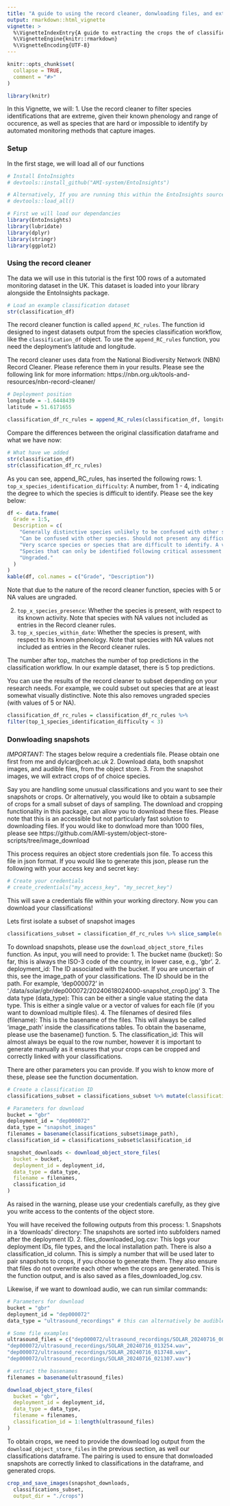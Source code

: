 ```yaml
---
title: "A guide to using the record cleaner, donwloading files, and extracting crops the of classification images"
output: rmarkdown::html_vignette
vignette: >
  %\VignetteIndexEntry{A guide to extracting the crops the of classification images}
  %\VignetteEngine{knitr::rmarkdown}
  %\VignetteEncoding{UTF-8}
---
```


```r
knitr::opts_chunk$set(
  collapse = TRUE,
  comment = "#>"
)

library(knitr)
```

In this Vignette, we will:
1. Use the record cleaner to filter species identifications that are extreme, given their known phenology and range of occurence, as well as species that are hard or impossible to identify by automated monitoring methods that capture images.

### Setup

In the first stage, we will load all of our functions
```r
# Install EntoInsights
# devtools::install_github("AMI-system/EntoInsights")

# Alternatively, If you are running this within the EntoInsights source code, you can run:
# devtools::load_all()

# First we will load our dependancies
library(EntoInsights)
library(lubridate)
library(dplyr)
library(stringr)
library(ggplot2)
```

### Using the record cleaner
The data we will use in this tutorial is the first 100 rows of a automated monitoring dataset in the UK. This dataset is loaded into your library alongside the EntoInsights package.
```r
# Load an example classification dataset
str(classification_df)
```

The record cleaner function is called `append_RC_rules`. The function id designed to ingest datasets output from the species classification workflow, like the `classification_df` object. To use the `append_RC_rules` function, you need the deployment's latitude and longitude.

The record cleaner uses data from the National Biodiversity Network (NBN) Record Cleaner. Please reference them in your results. Please see the following link for more information: https://nbn.org.uk/tools-and-resources/nbn-record-cleaner/

```r
# Deployment position
longitude = -1.6448439
latitude = 51.6171655

classification_df_rc_rules = append_RC_rules(classification_df, longitude, latitude)
```

Compare the differences between the original classification dataframe and what we have now:

```r
# What have we added
str(classification_df)
str(classification_df_rc_rules)
```

As you can see, append_RC_rules, has inserted the following rows:
1. `top_x_species_identification_difficulty`: A number, from 1 - 4, indicating the degree to which the species is difficult to identify. Please see the key below:

```r
df <- data.frame(
  Grade = 1:5,
  Description = c(
    "Generally distinctive species unlikely to be confused with other species. Records usually accepted within the normal flight period or geographical range; otherwise one or more good quality photographs, or possibly a specimen, may be required. Applies to species which will quickly become familiar to those gaining experience.",
    "Can be confused with other species. Should not present any difficulty for experienced recorders; however, good quality photographs or a specimen will be required if the recorder is not familiar with the species, and experienced recorders may be expected to provide additional evidence if the species record is outside of the normal flight period or geographical range. Worn specimens (esp. micro-moths) are likely to be unidentifiable unless a specimen is retained for microscopic examination.",
    "Very scarce species or species that are difficult to identify. A voucher specimen may be required by your County Recorder (seek advice before releasing the moth) particularly if the species record is outside of the normal flight period or geographical range. A good set of photographs showing all critical identification features clearly may suffice in some cases.",
    "Species that can only be identified following critical assessment often involving dissection and examination of genitalia. A specimen should be retained for confirmation.",
    "Ungraded."
  )
)
kable(df, col.names = c("Grade", "Description"))
```

Note that due to the nature of the record cleaner function, species with 5 or NA values are ungraded.

2. `top_x_species_presence`: Whether the species is present, with respect to its known activity. Note that species with NA values not included as entries in the Record cleaner rules.
3. `top_x_species_within_date`: Whether the species is present, with respect to its known phenology. Note that species with NA values not included as entries in the Record cleaner rules.

The number after top_ matches the number of top predictions in the classification workflow. In our example dataset, there is 5 top predictions.

You can use the results of the record cleaner to subset depending on your research needs. For example, we could subset out species that are at least somewhat visually distinctive. Note this also removes ungraded species (with values of 5 or NA).
```r
classification_df_rc_rules = classification_df_rc_rules %>%
filter(top_1_species_identification_difficulty < 3)
```

### Donwloading snapshots

*IMPORTANT:* The stages below require a credentials file. Please obtain one first from me and dylcar@ceh.ac.uk
2. Download data, both snapshot images, and audible files, from the object store.
3. From the snapshot images, we will extract crops of of choice species.

Say you are handling some unusual classifications and you want to see their snapshots or crops. Or alternatively, you would like to obtain a subsample of crops for a small subset of days of sampling. The download and cropping functionality in this package, can allow you to download these files. Please note that this is an accessible but not particularly fast solution to downloading files. If you would like to donwload more than 1000 files, please see https://github.com/AMI-system/object-store-scripts/tree/image_download

This process requires an object store credentials json file. To access this file in json format. If you would like to generate this json, please run the following with your access key and secret key:
```r
# Create your credentials
# create_credentials("my_access_key", "my_secret_key")
```

This will save a credentials file within your working directory. Now you can download your classifications!

Lets first isolate a subset of snapshot images
```r
classifications_subset = classification_df_rc_rules %>% slice_sample(n = 10)
```

To download snapshots, please use the `download_object_store_files` function. As input, you will need to provide:
1. The bucket name (bucket): So far, this is always the ISO-3 code of the country, in lower case, e.g., 'gbr'.
2. deployment_id: The ID associated with the bucket. If you are uncertain of this, see the image_path of your classifications. The ID should be in the path. For example, 'dep000072' in './data/solar/gbr/dep000072/20240618024000-snapshot_crop0.jpg'
3. The data type (data_type): This can be either a single value stating the data type. This is either a single value or a vector of values for each file (if you want to download multiple files).
4. The filenames of desired files (filename): This is the basename of the files. This will always be called 'image_path' inside the classifications tables. To obtain the basename, please use the basename() function.
5. The classification_id: This will almost always be equal to the row number, however it is important to generate manually as it ensures that your crops can be cropped and correctly linked with your classifications.

There are other parameters you can provide. If you wish to know more of these, please see the function documentation.
```r
# Create a classification ID
classifications_subset = classifications_subset %>% mutate(classification_id = row_number())

# Parameters for download
bucket = "gbr"
deployment_id = "dep000072"
data_type = "snapshot_images"
filenames = basename(classifications_subset$image_path),
classification_id = classifications_subset$classification_id

snapshot_downloads <- download_object_store_files(
  bucket = bucket,
  deployment_id = deployment_id,
  data_type = data_type,
  filename = filenames,
  classification_id
)
```

As raised in the warning, please use your credentials carefully, as they give you write access to the contents of the object store.

You will have received the following outputs from this process:
1. Snapshots in a 'downloads' directory: The snapshots are sorted into subfolders named after the deployment ID.
2. files_downloaded_log.csv: This logs your deployment IDs, file types, and the local installation path. There is also a classification_id column. This is simply a number that will be used later to pair snapshots to crops, if you choose to generate them. They also ensure that files do not overwrite each other when the crops are generated. This is the function output, and is also saved as a files_downloaded_log.csv.

Likewise, if we want to download audio, we can run similar commands:
```r
# Parameters for download
bucket = "gbr"
deployment_id = "dep000072"
data_type = "ultrasound_recordings" # this can alternatively be audible_recordings

# Some file examples
ultrasound_files = c("dep000072/ultrasound_recordings/SOLAR_20240716_002935.wav",
"dep000072/ultrasound_recordings/SOLAR_20240716_013254.wav",
"dep000072/ultrasound_recordings/SOLAR_20240716_013748.wav",
"dep000072/ultrasound_recordings/SOLAR_20240716_021307.wav")

# extract the basenames
filenames = basename(ultrasound_files)

download_object_store_files(
  bucket = "gbr",
  deployment_id = deployment_id,
  data_type = data_type,
  filename = filenames,
  classification_id = 1:length(ultrasound_files)
)
```

To obtain crops, we need to provide the download log output from the `download_object_store_files` in the previous section, as well our classifications dataframe. The pairing is used to ensure that donwloaded snapshots are correctly linked to classifications in the dataframe, and generated crops.

```r
crop_and_save_images(snapshot_downloads,
  classifications_subset,
  output_dir = "./crops") 
```
